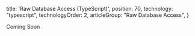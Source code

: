
  title: 'Raw Database Access (TypeScript)',
  position: 70,
  technology: "typescript",
  technologyOrder: 2,
  articleGroup: "Raw Database Access",
}

Coming Soon